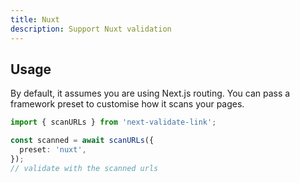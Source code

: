 ```yaml
---
title: Nuxt
description: Support Nuxt validation
---
```


## Usage

By default, it assumes you are using Next.js routing.
You can pass a framework preset to customise how it scans your pages.

```ts
import { scanURLs } from 'next-validate-link';

const scanned = await scanURLs({
  preset: 'nuxt',
});
// validate with the scanned urls
```
